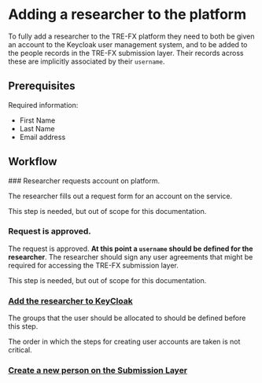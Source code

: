 
# Adding a researcher to the platform

To fully add a researcher to the TRE-FX platform
they need to both be given an account to the Keycloak user management system,
and to be added to the people records in the TRE-FX submission layer.
Their records across these are implicitly associated by their `username`.

## Prerequisites

Required information:
- First Name
- Last Name
- Email address

## Workflow


<Steps>
### Researcher requests account on platform.

The researcher fills out a request form for an account on the service.

<Callout>
This step is needed, but out of scope for this documentation.
</Callout>

### Request is approved.

The request is approved.
**At this point a `username` should be defined for the researcher**.
The researcher should sign any user agreements 
that might be required for accessing the TRE-FX submission layer.

<Callout>
This step is needed, but out of scope for this documentation.
</Callout>


### [Add the researcher to KeyCloak](/activities/keycloakAdminAddingNewUser)

The groups that the user should be allocated to should be defined before this step.

<Callout>
The order in which the steps for creating user accounts are taken is not critical.
</Callout>

### [Create a new person on the Submission Layer](/activities/submissionManagerAddingNewPerson)

</Steps>
